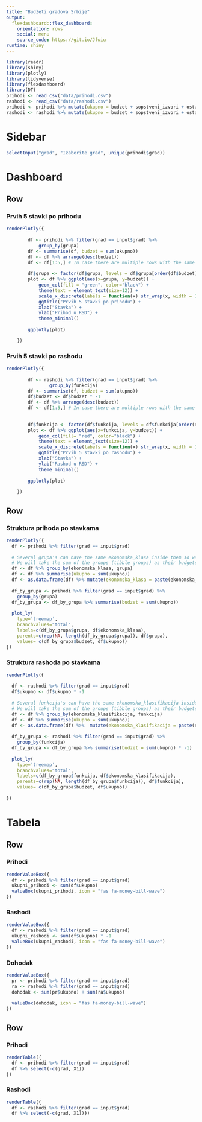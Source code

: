 ```yaml
---
title: "Budžeti gradova Srbije"
output: 
  flexdashboard::flex_dashboard:
    orientation: rows
    social: menu
    source_code: https://git.io/Jfwiu
runtime: shiny
---
```


```r
library(readr)
library(shiny)
library(plotly)
library(tidyverse)
library(flexdashboard)
library(DT)
prihodi <- read_csv("data/prihodi.csv")
rashodi <- read_csv("data/rashodi.csv")
prihodi <- prihodi %>% mutate(ukupno = budzet + sopstveni_izvori + ostali_izvori)
rashodi <- rashodi %>% mutate(ukupno = budzet + sopstveni_izvori + ostali_izvori)
```

Sidebar {.sidebar}
======================================================================
```r
selectInput("grad", "Izaberite grad", unique(prihodi$grad))
```

Dashboard
======================================================================



Row 
-----------------------------------------------------------------------
### Prvih 5 stavki po prihodu {data-padding=10}
```r
renderPlotly({
        
        df <- prihodi %>% filter(grad == input$grad) %>%
            group_by(grupa)
        df <- summarise(df, budzet = sum(ukupno))
        df <- df %>% arrange(desc(budzet))
        df <- df[1:5,] # In case there are multiple rows with the same budget
        
        df$grupa <- factor(df$grupa, levels = df$grupa[order(df$budzet)])
        plot <- df %>% ggplot(aes(x=grupa, y=budzet)) +
            geom_col(fill = "green", color="black") +
            theme(text = element_text(size=12)) +
            scale_x_discrete(labels = function(x) str_wrap(x, width = 15)) +
            ggtitle("Prvih 5 stavki po prihodu") +
            xlab("Stavka") +
            ylab("Prihod u RSD") +
            theme_minimal()
        
        ggplotly(plot)

    })
```

### Prvih 5 stavki po rashodu {data-padding=10}
```r
renderPlotly({
        
        df <- rashodi %>% filter(grad == input$grad) %>%
                group_by(funkcija)
        df <- summarise(df, budzet = sum(ukupno))
        df$budzet <- df$budzet * -1
        df <- df %>% arrange(desc(budzet))
        df <- df[1:5,] # In case there are multiple rows with the same budget
        
        
        df$funkcija <- factor(df$funkcija, levels = df$funkcija[order(df$budzet)])
        plot <- df %>% ggplot(aes(x=funkcija, y=budzet)) +
            geom_col(fill= "red", color="black") +
            theme(text = element_text(size=12)) +
            scale_x_discrete(labels = function(x) str_wrap(x, width = 15)) +
            ggtitle("Prvih 5 stavki po rashodu") +
            xlab("Stavka") +
            ylab("Rashod u RSD") +
            theme_minimal()
        
        ggplotly(plot)
        
    })
```

Row
-----------------------------------------------------------------------

### Struktura prihoda po stavkama {data-padding=10}
```r
renderPlotly({
  df <- prihodi %>% filter(grad == input$grad)
  
  # Several grupa's can have the same ekonomska_klasa inside them so we need a group by both of these variables to make them unique
  # We will take the sum of the groups (tibble groups) as their budgets since the functions of their entries are similar enough
  df <- df %>% group_by(ekonomska_klasa, grupa)
  df <- df %>% summarise(ukupno = sum(ukupno))
  df <- as.data.frame(df) %>% mutate(ekonomska_klasa = paste(ekonomska_klasa, "-", grupa))
  
  df_by_grupa <- prihodi %>% filter(grad == input$grad) %>%
    group_by(grupa)
  df_by_grupa <- df_by_grupa %>% summarise(budzet = sum(ukupno))
  
  plot_ly(
    type='treemap',
    branchvalues="total",
    labels=c(df_by_grupa$grupa, df$ekonomska_klasa),
    parents=c(rep(NA, length(df_by_grupa$grupa)), df$grupa),
    values= c(df_by_grupa$budzet, df$ukupno))
})
```

### Struktura rashoda po stavkama {data-padding=10}
```r
renderPlotly({
        
  df <- rashodi %>% filter(grad == input$grad)
  df$ukupno <- df$ukupno * -1
  
  # Several funkcija's can have the same ekonomska_klasifikacija inside them so we need a group by both of these variables to make them unique
  # We will take the sum of the groups (tibble groups) as their budgets since the functions of their entries are similar enough
  df <- df %>% group_by(ekonomska_klasifikacija, funkcija)
  df <- df %>% summarise(ukupno = sum(ukupno))
  df <- as.data.frame(df) %>%  mutate(ekonomska_klasifikacija = paste(ekonomska_klasifikacija, "-", funkcija))
  
  df_by_grupa <- rashodi %>% filter(grad == input$grad) %>%
    group_by(funkcija)
  df_by_grupa <- df_by_grupa %>% summarise(budzet = sum(ukupno) * -1)
  
  plot_ly(
    type='treemap',
    branchvalues="total",
    labels=c(df_by_grupa$funkcija, df$ekonomska_klasifikacija),
    parents=c(rep(NA, length(df_by_grupa$funkcija)), df$funkcija),
    values= c(df_by_grupa$budzet, df$ukupno))
        
})
```

Tabela
======================================================================
Row
-----------------------------------------------------------------------
### Prihodi {.value-box}

```r

renderValueBox({
  df <- prihodi %>% filter(grad == input$grad)
  ukupni_prihodi <- sum(df$ukupno)
  valueBox(ukupni_prihodi, icon = "fas fa-money-bill-wave")
})
```

### Rashodi {.value-box}

```r

renderValueBox({
  df <- rashodi %>% filter(grad == input$grad)
  ukupni_rashodi <- sum(df$ukupno) * -1
  valueBox(ukupni_rashodi, icon = "fas fa-money-bill-wave")
})
```


### Dohodak {.value-box}

```r
renderValueBox({
  pr <- prihodi %>% filter(grad == input$grad)
  ra <- rashodi %>% filter(grad == input$grad)
  dohodak <- sum(pr$ukupno) + sum(ra$ukupno)
  
  valueBox(dohodak, icon = "fas fa-money-bill-wave")
})
```

Row {.tabset}
-----------------------------------------------------------------------

### Prihodi
```r
renderTable({
  df <- prihodi %>% filter(grad == input$grad)
  df %>% select(-c(grad, X1))
})
```

### Rashodi
```r
renderTable({
  df <- rashodi %>% filter(grad == input$grad)
  df %>% select(-c(grad, X1))})
```
